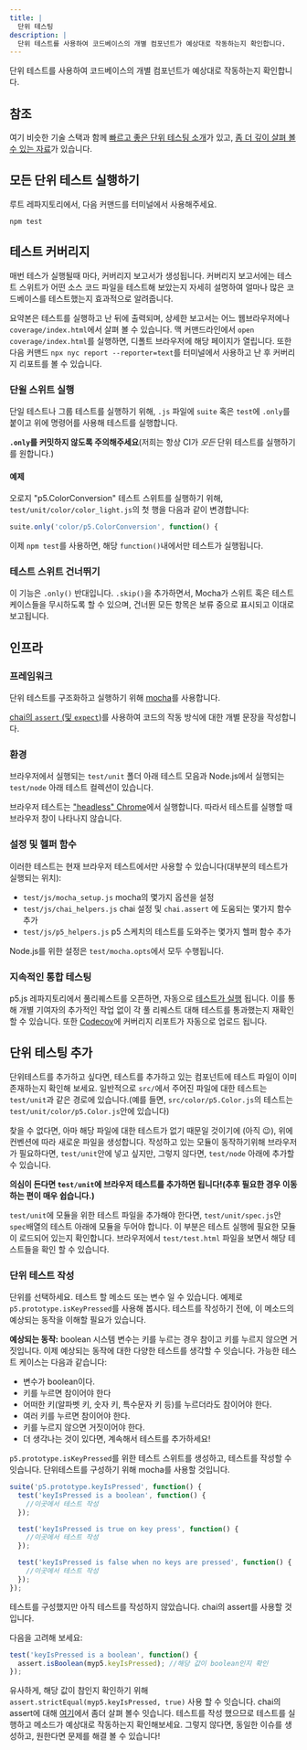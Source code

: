 ```yaml
---
title: |
  단위 테스팅
description: |
  단위 테스트를 사용하여 코드베이스의 개별 컴포넌트가 예상대로 작동하는지 확인합니다.
---
```



단위 테스트를 사용하여 코드베이스의 개별 컴포넌트가 예상대로 작동하는지 확인합니다.

## 참조

여기 비슷한 기술 스택과 함께 [빠르고 좋은 단위 테스팅 소개](https://codeburst.io/javascript-unit-testing-using-mocha-and-chai-1d97d9f18e71)가 있고, [좀 더 깊이 살펴 볼수 있는 자료](https://blog.logrocket.com/a-quick-and-complete-guide-to-mocha-testing-d0e0ea09f09d)가 있습니다.

## 모든 단위 테스트 실행하기

루트 레파지토리에서, 다음 커맨드를 터미널에서 사용해주세요.

```shellsession
npm test
```

## 테스트 커버리지

매번 테스가 실행될때 마다, 커버리지 보고서가 생성됩니다. 커버리지 보고서에는 테스트 스위트가 어떤 소스 코드 파일을 테스트해 보았는지 자세히 설명하여 얼마나 많은 코드베이스를 테스트했는지 효과적으로 알려줍니다.

요약본은 테스트를 실행하고 난 뒤에 출력되며, 상세한 보고서는 어느 웹브라우저에나 `coverage/index.html`에서 살펴 볼 수 있습니다. 맥 커맨드라인에서 `open coverage/index.html`를 실행하면, 디폴트 브라우저에 해당 페이지가 열립니다. 또한 다음 커맨드 `npx nyc report --reporter=text`를 터미널에서 사용하고 난 후 커버리지 리포트를 볼 수 있습니다.

### 단윌 스위트 실행

단일 테스트나 그룹 테스트를 실행하기 위해, `.js` 파일에 `suite` 혹은 `test`에 `.only`를 붙이고 위에 명령어를 사용해 테스트를 실행합니다.

**`.only`를 커밋하지 않도록 주의해주세요**(저희는 항상 CI가 *모든* 단위 테스트를 실행하기를 원합니다.)

#### 예제

오로지 "p5.ColorConversion" 테스트 스위트를 실행하기 위해, `test/unit/color/color_light.js`의 첫 행을 다음과 같이 변경합니다:

```js
suite.only('color/p5.ColorConversion', function() {
```

이제 `npm test`를 사용하면, 해당 `function()`내에서만 테스트가 실행됩니다.

### 테스트 스위트 건너뛰기

이 기능은 `.only()` 반대입니다. `.skip()`을 추가하면서, Mocha가 스위트 혹은 테스트 케이스들을 무시하도록 할 수 있으며, 건너뛴 모든 항목은 보류 중으로 표시되고 이대로 보고됩니다.

## 인프라

### 프레임워크

단위 테스트를 구조화하고 실행하기 위해 [mocha](https://mochajs.org)를 사용합니다.

[chai의 `assert` (및 `expect`)](https://www.chaijs.com/api/assert/)를 사용하여 코드의 작동 방식에 대한 개별 문장을 작성합니다.

### 환경

브라우저에서 실행되는 `test/unit` 폴더 아래 테스트 모음과 Node.js에서 실행되는 `test/node` 아래 테스트 컬렉션이 있습니다.

브라우저 테스트는 ["headless" Chrome](https://developers.google.com/web/updates/2017/06/headless-karma-mocha-chai)에서 실행합니다. 따라서 테스트를 실행할 때 브라우저 창이 나타나지 않습니다.

### 설정 및 헬퍼 함수

이러한 테스트는 현재 브라우저 테스트에서만 사용할 수 있습니다(대부분의 테스트가 실행되는 위치):

* `test/js/mocha_setup.js`  mocha의 몇가지 옵션을 설정
* `test/js/chai_helpers.js` chai 설정 및 `chai.assert` 에 도움되는 몇가지 함수 추가
* `test/js/p5_helpers.js` p5 스케치의 테스트를 도와주는 몇가지 헬퍼 함수 추가

Node.js를 위한 설정은 `test/mocha.opts`에서 모두 수행됩니다.

### 지속적인 통합 테스팅

p5.js 레파지토리에서 풀리퀘스트를 오픈하면, 자동으로 [테스트가 실행](ttps://github.com/processing/p5.js/actions) 됩니다. 이를 통해 개별 기여자의 추가적인 작업 없이 각 풀 리퀘스트 대해 테스트를 통과했는지 재확인할 수 있습니다. 또한 [Codecov](https://codecov.io/github/processing/p5.js)에 커버리지 리포트가 자동으로 업로드 됩니다.

## 단위 테스팅 추가

단위테스트를 추가하고 싶다면, 테스트를 추가하고 있는 컴포넌트에 테스트 파일이 이미 존재하는지 확인해 보세요. 일반적으로 `src/`에서 주어진 파일에 대한 테스트는 `test/unit`과 같은 경로에 있습니다.(예를 들면, `src/color/p5.Color.js`의 테스트는 `test/unit/color/p5.Color.js`안에 있습니다)

찾을 수 없다면, 아마 해당 파일에 대한 테스트가 없기 때문일 것이기에 (아직 😉), 위에 컨벤션에 따라 새로운 파일을 생성합니다. 작성하고 있는 모듈이 동작하기위해 브라우저가 필요하다면, `test/unit`안에 넣고 싶지만, 그렇지 않다면, `test/node` 아래에 추가할 수 있습니다.

**의심이 든다면 `test/unit`에 브라우저 테스트를 추가하면 됩니다!(추후 필요한 경우 이동하는 편이 매우 쉽습니다.)**

`test/unit`에 모듈을 위한 테스트 파일을 추가해야 한다면, `test/unit/spec.js`안 `spec`배열의 테스트 아래에 모듈을 두어야 합니다. 이 부분은 테스트 실행에 필요한 모듈이 로드되어 있는지 확인합니다. 브라우저에서 `test/test.html` 파일을 보면서 해당 테스트들을 확인 할 수 있습니다.

### 단위 테스트 작성

단위를 선택하세요. 테스트 할 메소드 또는 변수 일 수 있습니다. 예제로 `p5.prototype.isKeyPressed`를 사용해 봅시다. 테스트를 작성하기 전에, 이 메소드의 예상되는 동작을 이해할 필요가 있습니다.

**예상되는 동작:** boolean 시스템 변수는 키를 누르는 경우 참이고 키를 누르지 않으면 거짓입니다. 이제 예상되는 동작에 대한 다양한 테스트를 생각할 수 잇습니다. 가능한 테스트 케이스는 다음과 같습니다:

* 변수가 boolean이다.
* 키를 누르면 참이어야 한다
* 어떠한 키(알파벳 키, 숫자 키, 특수문자 키 등)를 누르더라도 참이어야 한다.
* 여러 키를 누르면 참이어야 한다.
* 키를 누르지 않으면 거짓이어야 한다.
* 더 생각나는 것이 있다면, 계속해서 테스트를 추가하세요!

`p5.prototype.isKeyPressed`를 위한 테스트 스위트를 생성하고, 테스트를 작성할 수 잇습니다. 단위테스트를 구성하기 위해 mocha를 사용할 것입니다.

```js
suite('p5.prototype.keyIsPressed', function() {
  test('keyIsPressed is a boolean', function() {
    //이곳에서 테스트 작성
  });

  test('keyIsPressed is true on key press', function() {
    //이곳에서 테스트 작성
  });

  test('keyIsPressed is false when no keys are pressed', function() {
    //이곳에서 테스트 작성
  });
});
```

테스트를 구성했지만 아직 테스트를 작성하지 않았습니다. chai의 assert를 사용할 것입니다.

다음을 고려해 보세요:

```js
test('keyIsPressed is a boolean', function() {
  assert.isBoolean(myp5.keyIsPressed); //해당 값이 boolean인지 확인
});
```

유사하게, 해당 값이 참인지 확인하기 위해 `assert.strictEqual(myp5.keyIsPressed, true)` 사용 할 수 잇습니다. chai의 assert에 대해 [여기](https://www.chaijs.com/api/assert/)에서 좀더 살펴 볼수 잇습니다. 테스트를 작성 했으므로 테스트를 실행하고 메소드가 예상대로 작동하는지 확인해보세요. 그렇지 않다면, 동일한 이슈를 생성하고, 원한다면 문제를 해결 볼 수 있습니다!
